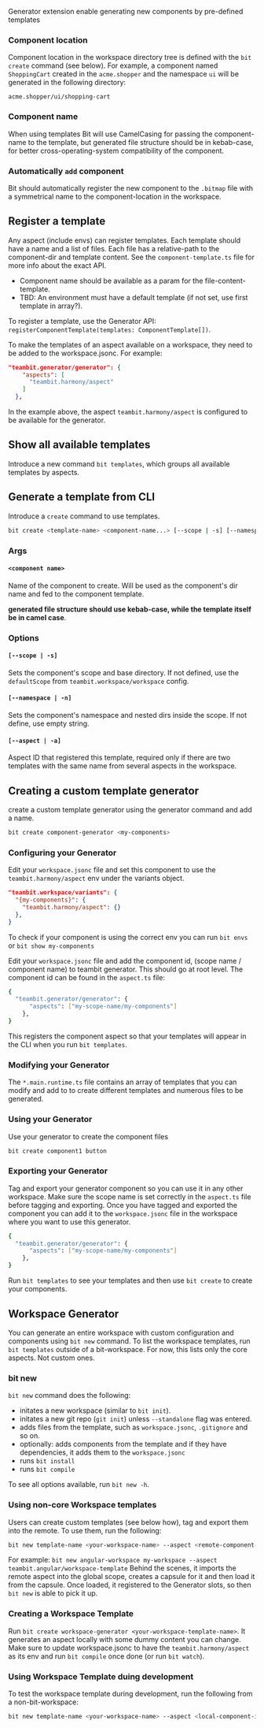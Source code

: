 Generator extension enable generating new components by pre-defined templates

### Component location

Component location in the workspace directory tree is defined with the `bit create` command (see below). For example, a component named `ShoppingCart` created in the `acme.shopper` and the namespace `ui` will be generated in the following directory:

```
acme.shopper/ui/shopping-cart
```

### Component name

When using templates Bit will use CamelCasing for passing the component-name to the template, but generated file structure should be in kebab-case, for better cross-operating-system compatibility of the component.

### Automatically `add` component

Bit should automatically register the new component to the `.bitmap` file with a symmetrical name to the component-location in the workspace.

## Register a template

Any aspect (include envs) can register templates. Each template should have a name and a list of files. Each file has a relative-path to the component-dir and template content. See the `component-template.ts` file for more info about the exact API.

- Component name should be available as a param for the file-content-template.
- TBD: An environment must have a default template (if not set, use first template in array?).

To register a template, use the Generator API: `registerComponentTemplate(templates: ComponentTemplate[])`.

To make the templates of an aspect available on a workspace, they need to be added to the workspace.jsonc. For example:

```json
"teambit.generator/generator": {
    "aspects": [
      "teambit.harmony/aspect"
    ]
  },
```

In the example above, the aspect `teambit.harmony/aspect` is configured to be available for the generator.

## Show all available templates

Introduce a new command `bit templates`, which groups all available templates by aspects.

## Generate a template from CLI

Introduce a `create` command to use templates.

```sh
bit create <template-name> <component-name...> [--scope | -s] [--namespace | -n] [--aspect | -a]
```

### Args

#### `<component name>`

Name of the component to create. Will be used as the component's dir name and fed to the component template.

**generated file structure should use kebab-case, while the template itself be in camel case**.

### Options

#### `[--scope | -s]`

Sets the component's scope and base directory. If not defined, use the `defaultScope` from `teambit.workspace/workspace` config.

#### `[--namespace | -n]`

Sets the component's namespace and nested dirs inside the scope. If not define, use empty string.

#### `[--aspect | -a]`

Aspect ID that registered this template, required only if there are two templates with the same name from several aspects in the workspace.

## Creating a custom template generator

create a custom template generator using the generator command and add a name.

```bash
bit create component-generator <my-components>
```

### Configuring your Generator

Edit your `workspace.jsonc` file and set this component to use the `teambit.harmony/aspect` env under the variants object.

```json
"teambit.workspace/variants": {
  "{my-components}": {
    "teambit.harmony/aspect": {}
  },
}
```

To check if your component is using the correct env you can run `bit envs` or `bit show my-components`

Edit your `workspace.jsonc` file and add the component id, (scope name / component name) to teambit generator. This should go at root level. The component id can be found in the `aspect.ts` file:

```bash
{
  "teambit.generator/generator": {
      "aspects": ["my-scope-name/my-components"]
    },
}
```

This registers the component aspect so that your templates will appear in the CLI when you run `bit templates`.

### Modifying your Generator

The `*.main.runtime.ts` file contains an array of templates that you can modify and add to to create different templates and numerous files to be generated.

### Using your Generator

Use your generator to create the component files

```bash
bit create component1 button
```

### Exporting your Generator

Tag and export your generator component so you can use it in any other workspace. Make sure the scope name is set correctly in the `aspect.ts` file before tagging and exporting. Once you have tagged and exported the component you can add it to the `workspace.jsonc` file in the workspace where you want to use this generator.

```bash
{
  "teambit.generator/generator": {
      "aspects": ["my-scope-name/my-components"]
    },
}
```

Run `bit templates` to see your templates and then use `bit create` to create your components.

## Workspace Generator

You can generate an entire workspace with custom configuration and components using `bit new` command.
To list the workspace templates, run `bit templates` outside of a bit-workspace. For now, this lists only the core aspects. Not custom ones.

### bit new

`bit new` command does the following:

- initates a new workspace (similar to `bit init`).
- initates a new git repo (`git init`) unless `--standalone` flag was entered.
- adds files from the template, such as `workspace.jsonc`, `.gitignore` and so on.
- optionally: adds components from the template and if they have dependencies, it adds them to the `workspace.jsonc`
- runs `bit install`
- runs `bit compile`

To see all options available, run `bit new -h`.

### Using non-core Workspace templates

Users can create custom templates (see below how), tag and export them into the remote. To use them, run the following:

```bash
bit new template-name <your-workspace-name> --aspect <remote-component-id>
```

For example: `bit new angular-workspace my-workspace --aspect teambit.angular/workspace-template`
Behind the scenes, it imports the remote aspect into the global scope, creates a capsule for it and then load it from the capsule.
Once loaded, it registered to the Generator slots, so then `bit new` is able to pick it up.

### Creating a Workspace Template

Run `bit create workspace-generator <your-workspace-template-name>`.
It generates an aspect locally with some dummy content you can change.
Make sure to update workspace.jsonc to have the `teambit.harmony/aspect` as its env and run `bit compile` once done (or run `bit watch`).

### Using Workspace Template duing development

To test the workspace template during development, run the following from a non-bit-workspace:

```bash
bit new template-name <your-workspace-name> --aspect <local-component-id> --load-from <path-to-the-workspace>
```
